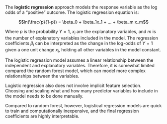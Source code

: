 The **logistic regression** approach models the response variable as the log odds of a "positive" outcome. The logistic regression equation is:

$$ln(\frac{p}{1-p}) = \beta_0 + \beta_1x_1 + ... + \beta_m x_m$$

Where $p$ is the probability $Y=1$, $x_i$ are the explanatory variables, and $m$ is the number of explanatory variables included in the model. The regression coefficients $\beta_i$ can be interpreted as the change in the log-odds of $Y=1$ given a one unit change $x_i$, holding all other variables in the model constant. 

The logistic regression model assumes a linear relationship between the independent and explanatory variables. Therefore, it is somewhat limited compared the random forest model, which can model more complex relationships between the variables. 

Logistic regression also does not involve implicit feature selection. Choosing and scaling what and how many predictor variables to include in the model needs to be done manually. 

Compared to random forest, however, logistical regression models are quick to train and computationally inexpensive, and the final regression coefficients are highly interpretable.
